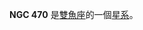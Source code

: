 {{NGCInfoBox|NGCID=NGC 470|發現者=弗里德里希·威廉·赫歇爾|發現日期=1784年12月13日|其他編號=UGC 858, MCG 0-4-84,ZWG 385.70|曆元=J2000.0
|赤經=1時19分44.8秒
|赤緯=3°24'33"
|星座=雙魚座|星體=星系|星等=11.7|表面亮度=13.3|藍等=12.5}}

'''NGC 470''' 是[[雙魚座|雙魚座]]的一個[[星系|星系]]。

{{NGCReference|470}}
{{Catalogs|NGC=470}}

{{Galaxy-stub}}